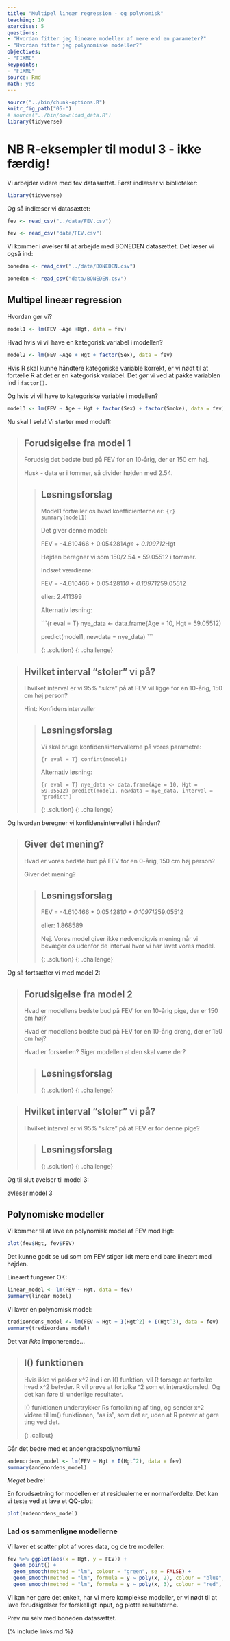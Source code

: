 ```yaml
---
title: "Multipel lineær regression - og polynomisk"
teaching: 10
exercises: 5
questions:
- "Hvordan fitter jeg lineære modeller af mere end en parameter?"
- "Hvordan fitter jeg polynomiske modeller?"
objectives:
- "FIXME"
keypoints:
- "FIXME"
source: Rmd
math: yes
---
```


```r
source("../bin/chunk-options.R")
knitr_fig_path("05-")
# source("../bin/download_data.R")
library(tidyverse)
```

# NB R-eksempler til modul 3 - ikke færdig!

Vi arbejder videre med fev datasættet. Først indlæser vi biblioteker:

```r
library(tidyverse)
```

Og så indlæser vi datasættet:

```r
fev <- read_csv("../data/FEV.csv")
```
```r
fev <- read_csv("data/FEV.csv")
```

Vi kommer i øvelser til at arbejde med BONEDEN datasættet. Det læser vi også ind:

```r
boneden <- read_csv("../data/BONEDEN.csv")
```
```r
boneden <- read_csv("data/BONEDEN.csv")
```


## Multipel lineær regression

Hvordan gør vi?

```r
model1 <- lm(FEV ~Age +Hgt, data = fev)
```

Hvad hvis vi vil have en kategorisk variabel i modellen?

```r
model2 <- lm(FEV ~Age + Hgt + factor(Sex), data = fev)
```

Hvis R skal kunne håndtere kategoriske variable korrekt, er vi nødt til at 
fortælle R at det er en kategorisk variabel. Det gør vi ved at pakke
variablen ind i `factor()`. 

Og hvis vi vil have to kategoriske variable i modellen?

```r
model3 <- lm(FEV ~ Age + Hgt + factor(Sex) + factor(Smoke), data = fev)
```

Nu skal I selv! Vi starter med model1:

> ## Forudsigelse fra model 1
> 
> Forudsig det bedste bud på FEV for en 10-årig, der er 150 cm
> høj.
>
> Husk - data er i tommer, så divider højden med 2.54.
>
> > ## Løsningsforslag
> > 
> > Model1 fortæller os hvad koefficienterne er:
> > ```{r}
> > summary(model1)
> > ```
> > 
> > Det giver denne model:
> >
> > FEV = -4.610466 + 0.054281*Age +  0.109712*Hgt
> > 
> > Højden beregner vi som 150/2.54 = 59.05512 i tommer.
> > 
> > Indsæt værdierne:
> > 
> > FEV = -4.610466 + 0.054281*10 +  0.109712*59.05512
> > 
> > eller: 2.411399
> >
> > Alternativ løsning:
> > 
> > ```{r eval = T}
> > nye_data <- data.frame(Age = 10, Hgt = 59.05512)
> > 
> > predict(model1, newdata = nye_data)
> > ```
> >
> {: .solution}
{: .challenge}



> ## Hvilket interval "stoler" vi på?
>
> I hvilket interval er vi 95% "sikre" på at FEV vil ligge for en
> 10-årig, 150 cm høj person?
>
> Hint: Konfidensintervaller
> 
> > ## Løsningsforslag
> > 
> > Vi skal bruge konfidensintervallerne på vores parametre:
> >
> > ```{r eval = T}
> > confint(model1)
> > ```
> > 
> > 
> > Alternativ løsning:
> > 
> > ```{r eval = T}
> > nye_data <- data.frame(Age = 10, Hgt = 59.05512)
> > predict(model1, newdata = nye_data, interval = "predict")
> > ```
> > 
> {: .solution}
{: .challenge}

Og hvordan beregner vi konfidensintervallet i hånden?



> ## Giver det mening?
> 
> Hvad er vores bedste bud på FEV for en 0-årig, 150 cm høj person?
>
> Giver det mening?
> 
> > ## Løsningsforslag
> >
> > FEV = -4.610466 + 0.054281*0 +  0.109712*59.05512
> > 
> > eller: 1.868589
> > 
> > Nej. Vores model giver ikke nødvendigvis mening når vi bevæger os
> > udenfor de interval hvor vi har lavet vores model.
> > 
> {: .solution}
{: .challenge}

Og så fortsætter vi med model 2:

> ## Forudsigelse fra model 2
> 
> Hvad er modellens bedste bud på FEV for en 10-årig pige, der er 
> 150 cm høj?
>
> Hvad er modellens bedste bud på FEV for en 10-årig dreng, der
> er 150 cm høj?
>
> Hvad er forskellen? Siger modellen at den skal være der?
>
> > ## Løsningsforslag
> > 
> > 
> {: .solution}
{: .challenge}


> ## Hvilket interval "stoler" vi på?
>
> I hvilket interval er vi 95% "sikre" på at FEV er for denne
> pige?
> 
> 
> 
> > ## Løsningsforslag
> >
> >
> {: .solution}
{: .challenge}


Og til slut øvelser til model 3:


øvleser model 3

## Polynomiske modeller


Vi kommer til at lave en polynomisk model af FEV mod Hgt:

```r
plot(fev$Hgt, fev$FEV)
```
Det kunne godt se ud som om FEV stiger lidt mere end bare lineært med højden.

Lineært fungerer OK:

```r
linear_model <- lm(FEV ~ Hgt, data = fev)
summary(linear_model)
```

Vi laver en polynomisk model:

```r
tredieordens_model <- lm(FEV ~ Hgt + I(Hgt^2) + I(Hgt^3), data = fev)
summary(tredieordens_model)
```
Det var _ikke_ imponerende...


> ## I() funktionen
> 
> Hvis ikke vi pakker x^2 ind i en I() funktion, vil R forsøge at fortolke hvad
> x^2 betyder. R vil prøve at fortolke ^2 som et interaktionsled. Og det kan 
> føre til underlige resultater.
> 
> I() funktionen undertrykker Rs fortolkning af ting, og sender x^2 videre til
> lm() funktionen, "as is", som det er, uden at R prøver at gøre ting ved det.
> 
{: .callout}

Går det bedre med et andengradspolynomium?

```r
andenordens_model <- lm(FEV ~ Hgt + I(Hgt^2), data = fev)
summary(andenordens_model)
```

_Meget_ bedre!

En forudsætning for modellen er at residualerne er normalfordelte.
Det kan vi teste ved at lave et QQ-plot:

```r
plot(andenordens_model) 
```


### Lad os sammenligne modellerne

Vi laver et scatter plot af vores data, og de tre modeller:

```r
fev %>% ggplot(aes(x = Hgt, y = FEV)) +
  geom_point() +
  geom_smooth(method = "lm", colour = "green", se = FALSE) +
  geom_smooth(method = "lm", formula = y ~ poly(x, 2), colour = "blue", se = FALSE) +
  geom_smooth(method = "lm", formula = y ~ poly(x, 3), colour = "red", se = FALSE)
```

Vi kan her gøre det enkelt, har vi mere komplekse modeller, er vi nødt til at 
lave forudsigelser for forskelligt input, og plotte resultaterne.

Prøv nu selv med boneden datasættet.





{% include links.md %}
